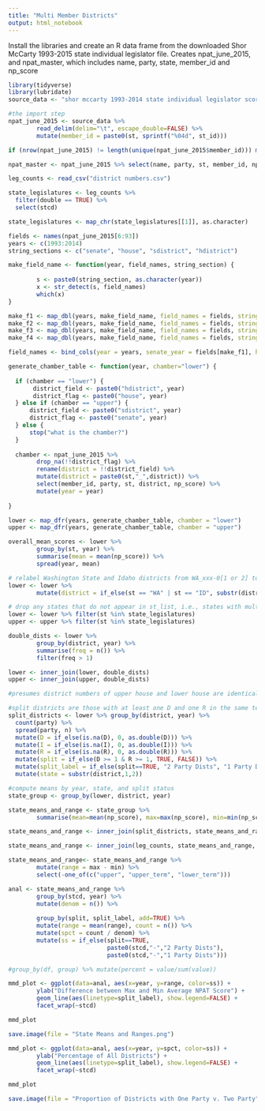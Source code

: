 ```yaml
---
title: "Multi Member Districts"
output: html_notebook
---
```

Install the libraries and create an R data frame from the downloaded Shor McCarty 1993-2015 state individual legislator file.  Creates npat_june_2015, and npat_master, which includes name, party, state, member_id and np_score

```r
library(tidyverse)
library(lubridate)
source_data <- "shor mccarty 1993-2014 state individual legislator scores public June 2015.tab"

#the import step
npat_june_2015 <- source_data %>% 
        read_delim(delim="\t", escape_double=FALSE) %>% 
        mutate(member_id = paste0(st, sprintf("%04d", st_id)))

if (nrow(npat_june_2015) != length(unique(npat_june_2015$member_id))) message("Error:  There is a duplicate member_id somewhere in npat_june_2015")

npat_master <- npat_june_2015 %>% select(name, party, st, member_id, np_score)
```


```r
leg_counts <- read_csv("district numbers.csv")

state_legislatures <- leg_counts %>% 
  filter(double == TRUE) %>%  
  select(stcd) 

state_legislatures <- map_chr(state_legislatures[[1]], as.character) 

fields <- names(npat_june_2015[6:93])
years <- c(1993:2014)
string_sections <- c("senate", "house", "sdistrict", "hdistrict")

make_field_name <- function(year, field_names, string_section) {
        
        s <- paste0(string_section, as.character(year))
        x <- str_detect(s, field_names)
        which(x)
}

make_f1 <- map_dbl(years, make_field_name, field_names = fields, string_section = "sdistrict")
make_f2 <- map_dbl(years, make_field_name, field_names = fields, string_section = "hdistrict")
make_f3 <- map_dbl(years, make_field_name, field_names = fields, string_section = "senate")
make_f4 <- map_dbl(years, make_field_name, field_names = fields, string_section = "house")

field_names <- bind_cols(year = years, senate_year = fields[make_f1], house_year = fields[make_f2], senate_districts = fields[make_f3], house_districts = fields[make_f4])

generate_chamber_table <- function(year, chamber="lower") {
  
  if (chamber == "lower") {
       district_field <- paste0("hdistrict", year)
       district_flag <- paste0("house", year)
  } else if (chamber == "upper") {
      district_field <- paste0("sdistrict", year)
      district_flag <- paste0("senate", year)
  } else {
      stop("what is the chamber?")
  }
        
  chamber <- npat_june_2015 %>% 
        drop_na(!!district_flag) %>% 
        rename(district = !!district_field) %>% 
        mutate(district = paste0(st,"_",district)) %>% 
        select(member_id, party, st, district, np_score) %>% 
        mutate(year = year)
                                                             
}

lower <- map_dfr(years, generate_chamber_table, chamber = "lower")
upper <- map_dfr(years, generate_chamber_table, chamber = "upper")

overall_mean_scores <- lower %>% 
        group_by(st, year) %>% 
        summarise(mean = mean(np_score)) %>% 
        spread(year, mean)

# relabel Washington State and Idaho districts from WA_xxx-0[1 or 2] to WA_xxx
lower <- lower %>% 
        mutate(district = if_else(st == "WA" | st == "ID", substr(district, 1, 6), district))

# drop any states that do not appear in st_list, i.e., states with multi-member districts.
lower <- lower %>% filter(st %in% state_legislatures)
upper <- upper %>% filter(st %in% state_legislatures)

double_dists <- lower %>% 
        group_by(district, year) %>% 
        summarise(freq = n()) %>% 
        filter(freq > 1)

lower <- inner_join(lower, double_dists)
upper <- inner_join(upper, double_dists) 

#presumes district numbers of upper house and lower house are identical

#split districts are those with at least one D and one R in the same term
split_districts <- lower %>% group_by(district, year) %>% 
  count(party) %>% 
  spread(party, n) %>% 
  mutate(D = if_else(is.na(D), 0, as.double(D))) %>% 
  mutate(I = if_else(is.na(I), 0, as.double(I))) %>% 
  mutate(R = if_else(is.na(R), 0, as.double(R))) %>% 
  mutate(split = if_else(D >= 1 & R >= 1, TRUE, FALSE)) %>%
  mutate(split_label = if_else(split==TRUE, "2 Party Dists", "1 Party Dists")) %>%
  mutate(state = substr(district,1,2))

#compute means by year, state, and split status
state_group <- group_by(lower, district, year)

state_means_and_range <- state_group %>% 
        summarise(mean=mean(np_score), max=max(np_score), min=min(np_score))

state_means_and_range <- inner_join(split_districts, state_means_and_range, by=c("district","year"))

state_means_and_range <- inner_join(leg_counts, state_means_and_range, by=c("stcd"="state"))

state_means_and_range<- state_means_and_range %>% 
        mutate(range = max - min) %>% 
        select(-one_of(c("upper", "upper_term", "lower_term"))) 

anal <- state_means_and_range %>% 
        group_by(stcd, year) %>% 
        mutate(denom = n()) %>% 
        
        group_by(split, split_label, add=TRUE) %>% 
        mutate(range = mean(range), count = n()) %>%
        mutate(spct = count / denom) %>% 
        mutate(ss = if_else(split==TRUE, 
                            paste0(stcd,"-","2 Party Dists"), 
                            paste0(stcd,"-","1 Party Dists")))

#group_by(df, group) %>% mutate(percent = value/sum(value))

mmd_plot <- ggplot(data=anal, aes(x=year, y=range, color=ss)) +
        ylab("Difference between Max and Min Average NPAT Score") +
        geom_line(aes(linetype=split_label), show.legend=FALSE) + 
        facet_wrap(~stcd)

mmd_plot

save.image(file = "State Means and Ranges.png")

mmd_plot <- ggplot(data=anal, aes(x=year, y=spct, color=ss)) +
        ylab("Percentage of All Districts") +
        geom_line(aes(linetype=split_label), show.legend=FALSE) + 
        facet_wrap(~stcd)

mmd_plot

save.image(file = "Proportion of Districts with One Party v. Two Party")


```
